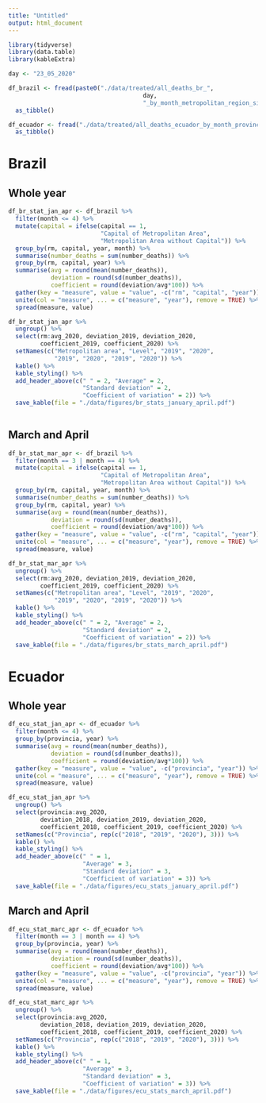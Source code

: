 ```yaml
---
title: "Untitled"
output: html_document
---
```


```r
library(tidyverse)
library(data.table)
library(kableExtra)
```

```r
day <- "23_05_2020"

df_brazil <- fread(paste0("./data/treated/all_deaths_br_", 
                                      day, 
                                      "_by_month_metropolitan_region_since_2019_ibge_code.csv")) %>%
  as_tibble()

df_ecuador <- fread("./data/treated/all_deaths_ecuador_by_month_provincia_since_2018.csv") %>% 
  as_tibble()
```

# Brazil
## Whole year

```r
df_br_stat_jan_apr <- df_brazil %>% 
  filter(month <= 4) %>% 
  mutate(capital = ifelse(capital == 1, 
                          "Capital of Metropolitan Area", 
                          "Metropolitan Area without Capital")) %>% 
  group_by(rm, capital, year, month) %>% 
  summarise(number_deaths = sum(number_deaths)) %>% 
  group_by(rm, capital, year) %>% 
  summarise(avg = round(mean(number_deaths)),
            deviation = round(sd(number_deaths)),
            coefficient = round(deviation/avg*100)) %>% 
  gather(key = "measure", value = "value", -c("rm", "capital", "year")) %>% 
  unite(col = "measure", ... = c("measure", "year"), remove = TRUE) %>% 
  spread(measure, value)
```

```r
df_br_stat_jan_apr %>% 
  ungroup() %>% 
  select(rm:avg_2020, deviation_2019, deviation_2020,
         coefficient_2019, coefficient_2020) %>% 
  setNames(c("Metropolitan area", "Level", "2019", "2020",
             "2019", "2020", "2019", "2020")) %>% 
  kable() %>% 
  kable_styling() %>% 
  add_header_above(c(" " = 2, "Average" = 2, 
                     "Standard deviation" = 2,
                     "Coefficient of variation" = 2)) %>% 
  save_kable(file = "./data/figures/br_stats_january_april.pdf")
  
```

## March and April

```r
df_br_stat_mar_apr <- df_brazil %>% 
  filter(month == 3 | month == 4) %>% 
  mutate(capital = ifelse(capital == 1, 
                          "Capital of Metropolitan Area", 
                          "Metropolitan Area without Capital")) %>% 
  group_by(rm, capital, year, month) %>% 
  summarise(number_deaths = sum(number_deaths)) %>% 
  group_by(rm, capital, year) %>% 
  summarise(avg = round(mean(number_deaths)),
            deviation = round(sd(number_deaths)),
            coefficient = round(deviation/avg*100)) %>% 
  gather(key = "measure", value = "value", -c("rm", "capital", "year")) %>% 
  unite(col = "measure", ... = c("measure", "year"), remove = TRUE) %>% 
  spread(measure, value)
```

```r
df_br_stat_mar_apr %>% 
  ungroup() %>% 
  select(rm:avg_2020, deviation_2019, deviation_2020,
         coefficient_2019, coefficient_2020) %>% 
  setNames(c("Metropolitan area", "Level", "2019", "2020",
             "2019", "2020", "2019", "2020")) %>% 
  kable() %>% 
  kable_styling() %>% 
  add_header_above(c(" " = 2, "Average" = 2, 
                     "Standard deviation" = 2,
                     "Coefficient of variation" = 2)) %>% 
  save_kable(file = "./data/figures/br_stats_march_april.pdf")
```

# Ecuador

## Whole year

```r
df_ecu_stat_jan_apr <- df_ecuador %>% 
  filter(month <= 4) %>% 
  group_by(provincia, year) %>% 
  summarise(avg = round(mean(number_deaths)),
            deviation = round(sd(number_deaths)),
            coefficient = round(deviation/avg*100)) %>% 
  gather(key = "measure", value = "value", -c("provincia", "year")) %>% 
  unite(col = "measure", ... = c("measure", "year"), remove = TRUE) %>% 
  spread(measure, value)
```

```r
df_ecu_stat_jan_apr %>% 
  ungroup() %>% 
  select(provincia:avg_2020, 
         deviation_2018, deviation_2019, deviation_2020,
         coefficient_2018, coefficient_2019, coefficient_2020) %>% 
  setNames(c("Provincia", rep(c("2018", "2019", "2020"), 3))) %>% 
  kable() %>% 
  kable_styling() %>% 
  add_header_above(c(" " = 1, 
                     "Average" = 3, 
                     "Standard deviation" = 3,
                     "Coefficient of variation" = 3)) %>% 
  save_kable(file = "./data/figures/ecu_stats_january_april.pdf")
```

## March and April

```r
df_ecu_stat_marc_apr <- df_ecuador %>% 
  filter(month == 3 | month == 4) %>% 
  group_by(provincia, year) %>% 
  summarise(avg = round(mean(number_deaths)),
            deviation = round(sd(number_deaths)),
            coefficient = round(deviation/avg*100)) %>% 
  gather(key = "measure", value = "value", -c("provincia", "year")) %>% 
  unite(col = "measure", ... = c("measure", "year"), remove = TRUE) %>% 
  spread(measure, value)
```

```r
df_ecu_stat_marc_apr %>% 
  ungroup() %>% 
  select(provincia:avg_2020, 
         deviation_2018, deviation_2019, deviation_2020,
         coefficient_2018, coefficient_2019, coefficient_2020) %>% 
  setNames(c("Provincia", rep(c("2018", "2019", "2020"), 3))) %>% 
  kable() %>% 
  kable_styling() %>% 
  add_header_above(c(" " = 1, 
                     "Average" = 3, 
                     "Standard deviation" = 3,
                     "Coefficient of variation" = 3)) %>% 
  save_kable(file = "./data/figures/ecu_stats_march_april.pdf")
  
```
